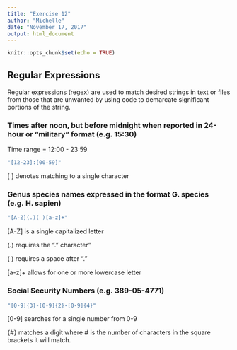 ---
title: "Exercise 12"
author: "Michelle"
date: "November 17, 2017"
output: html_document
---

```{r setup, include=FALSE}
knitr::opts_chunk$set(echo = TRUE)
```

## Regular Expressions

Regular expressions (regex) are used to match desired strings in text or files from those that are unwanted by using code to demarcate significant portions of the string.

### Times after noon, but before midnight when reported in 24-hour or "military" format (e.g. 15:30)

Time range = 12:00 - 23:59

```{r}
"[12-23]:[00-59]" 
```

[ ] denotes matching to a single character

### Genus species names expressed in the format G. species (e.g. H. sapien)

```{r}
"[A-Z](.)( )[a-z]+"
```

[A-Z] is a single capitalized letter

(.) requires the "." character"

( ) requires a space after "."

[a-z]+ allows for one or more lowercase letter

### Social Security Numbers (e.g. 389-05-4771)

```{r}
"[0-9]{3}-[0-9]{2}-[0-9]{4}"
```

[0-9] searches for a single number from 0-9

{#} matches a digit where # is the number of characters in the square brackets it will match.
